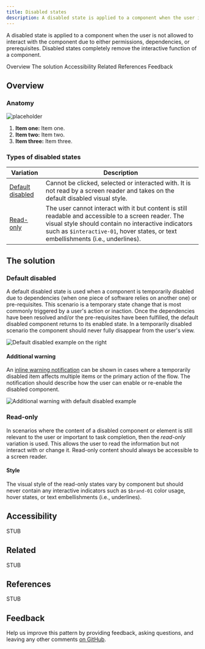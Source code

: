 ```yaml
---
title: Disabled states
description: A disabled state is applied to a component when the user is not allowed to interact with the component due to either permissions, dependencies, or pre-requisites.
---
```


<PageDescription>

A disabled state is applied to a component when the user is not allowed to interact with the component due to either permissions, dependencies, or prerequisites. Disabled states completely remove the interactive function of a component.

</PageDescription>

<AnchorLinks>

<AnchorLink>Overview</AnchorLink>
<AnchorLink>The solution</AnchorLink>
<AnchorLink>Accessibility</AnchorLink>
<AnchorLink>Related</AnchorLink>
<AnchorLink>References</AnchorLink>
<AnchorLink>Feedback</AnchorLink>

</AnchorLinks>

## Overview

### Anatomy

<Row>
<Column colLg={8}>

![placeholder](/images/placeholder_guidance.png)

</Column>
</Row>

1. **Item one:** Item one.
1. **Item two:** Item two.
1. **Item three:** Item three.

### Types of disabled states

| Variation                             | Description                                                                                                                                                                                                                                     |
| ------------------------------------- | ----------------------------------------------------------------------------------------------------------------------------------------------------------------------------------------------------------------------------------------------- |
| [Default disabled](#default-disabled) | Cannot be clicked, selected or interacted with. It is not read by a screen reader and takes on the default disabled visual style.                                                                                                               |
| [Read-only](#read-only)               | The user cannot interact with it but content is still readable and accessible to a screen reader. The visual style should contain no interactive indicators such as `$interactive-01`, hover states, or text embellishments (i.e., underlines). |

<!--| [Hidden](#hidden)                     | The component is completely hidden from view. The user does not know the option is there.                                                                                                                                                       |-->

## The solution

### Default disabled

A default disabled state is used when a component is temporarily disabled due to dependencies (when one piece of software relies on another one) or pre-requisites. This scenario is a temporary state change that is most commonly triggered by a user's action or inaction. Once the dependencies have been resolved and/or the pre-requisites have been fulfilled, the default disabled component returns to its enabled state. In a temporarily disabled scenario the component should never fully disappear from the user's view.

<Row>
<Column colLg={8}>

![Default disabled example on the right](images/disabled-1.png)

</Column>
</Row>

<!--
#### Style

Default disabled states are most commonly styled by a decrease in opacity with no hover state change and `not-allowed` cursor applied. Refer to each individual component for the accurate disabled state.

| Attribute   | Default disabled style |
| ----------- | ---------------------- |
| _Component_ | 50% opacity            |
| _Text_      | 25% opacity            |
| _Icons_     | 50% opacity            |
| _Hover_     | None                   |
| _Cursor_    | `not-allowed`          |

<br />

<Row>
<Column colLg={8}>

![Default disabled style examples](images/disabled-2.png)

</Column>
</Row>
-->

#### Additional warning

An [inline warning notification](/components/notification/code) can be shown in cases where a temporarily disabled item affects multiple items or the primary action of the flow. The notification should describe how the user can enable or re-enable the disabled component.

<Row>
<Column colLg={8}>

![Additional warning with default disabled example](images/disabled-3.png)

</Column>
</Row>

### Read-only

In scenarios where the content of a disabled component or element is still relevant to the user or important to task completion, then the _read-only_ variation is used. This allows the user to read the information but not interact with or change it. Read-only content should always be accessible to a screen reader.

#### Style

The visual style of the read-only states vary by component but should never contain any interactive indicators such as `$brand-01` color usage, hover states, or text embellishments (i.e., underlines).

<!--
### Hidden

The _hidden disabled_ variation is used when something or someone does not have permission to view, interact with, or take action on an element of the UI. This variation completely hides the component, page, action, etc. from the user's interface. The only way to enable the hidden element and have it resurfaced on the UI is to change the assigned permission.

For example, when a user is the organization owner they are allowed to add members to the organization. Any users that are not an organization owner would not be shown the “Add member” button on a team directory page. Once the user is made an organization owner, **then and only then** will the button be visible.

<Row>
<Column colLg={8}>

![Example of hidden disabled content on the right](images/disabled-4.png)

</Column>
</Row>

-->

## Accessibility

STUB

## Related

STUB

## References

STUB

## Feedback

Help us improve this pattern by providing feedback, asking questions, and leaving any other comments [on GitHub](https://github.com/carbon-design-system/carbon-website/issues/new?assignees=&labels=feedback&template=feedback.md).
